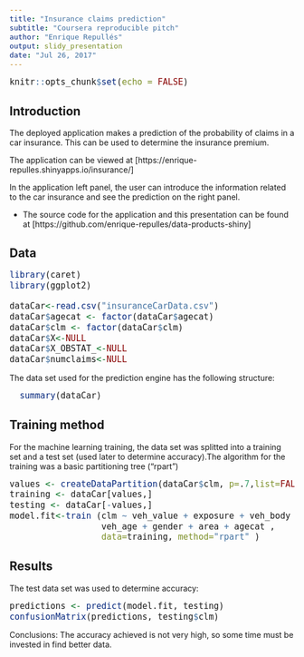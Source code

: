 ```yaml
---
title: "Insurance claims prediction"
subtitle: "Coursera reproducible pitch"
author: "Enrique Repullés"
output: slidy_presentation
date: "Jul 26, 2017"
---
```





```r
knitr::opts_chunk$set(echo = FALSE)
```


## Introduction

<style type="text/css">
code.r{
  font-size: 15px;
}
pre {
  font-size: 15px
}

</style>

The deployed application makes a prediction of the probability of claims in a car insurance. This can be used to determine the insurance premium.

The application can be viewed at [https://enrique-repulles.shinyapps.io/insurance/]

In the application left panel, the user can introduce the information related to the car insurance and see the prediction on the right panel.

- The source code for the application and this presentation can be found at [https://github.com/enrique-repulles/data-products-shiny]

## Data 

```r
library(caret)
library(ggplot2)

dataCar<-read.csv("insuranceCarData.csv")
dataCar$agecat <- factor(dataCar$agecat)
dataCar$clm <- factor(dataCar$clm)
dataCar$X<-NULL
dataCar$X_OBSTAT_<-NULL
dataCar$numclaims<-NULL
```
The data set used for the prediction engine has the following structure:

```r
  summary(dataCar)
```

## Training method

For the machine learning training, the data set was splitted into a training set and a test set (used later to determine accuracy).The algorithm for the training was a basic partitioning tree ("rpart")

```r
values <- createDataPartition(dataCar$clm, p=.7,list=FALSE)
training <- dataCar[values,]
testing <- dataCar[-values,]
model.fit<-train (clm ~ veh_value + exposure + veh_body +
                  veh_age + gender + area + agecat ,
                  data=training, method="rpart" )

```

## Results
The test data set was used to determine accuracy:
```r
predictions <- predict(model.fit, testing)
confusionMatrix(predictions, testing$clm)
```
Conclusions: The accuracy achieved is not very high, so some time must be invested in find better data.

